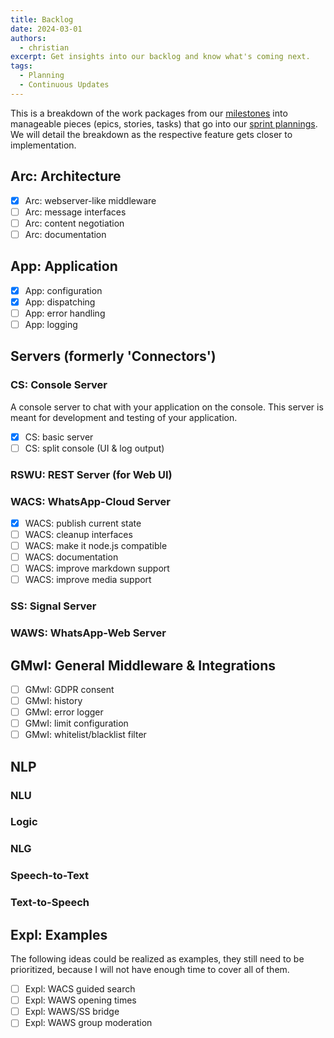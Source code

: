 ```yaml
---
title: Backlog
date: 2024-03-01
authors:
  - christian
excerpt: Get insights into our backlog and know what's coming next.
tags:
  - Planning
  - Continuous Updates
---
```


This is a breakdown of the work packages from our [milestones](/blog/milestones) into manageable pieces (epics, stories, tasks) that go into our [sprint plannings](/blog/progress). We will detail the breakdown as the respective feature gets closer to implementation.

## Arc: Architecture

- [x] Arc: webserver-like middleware
- [ ] Arc: message interfaces
- [ ] Arc: content negotiation
- [ ] Arc: documentation

## App: Application

- [x] App: configuration
- [x] App: dispatching
- [ ] App: error handling
- [ ] App: logging

## Servers (formerly 'Connectors')

### CS: Console Server

A console server to chat with your application on the console. This server is meant for development and testing of your application.

- [x] CS: basic server
- [ ] CS: split console (UI & log output)

### RSWU: REST Server (for Web UI)

### WACS: WhatsApp-Cloud Server

- [x] WACS: publish current state
- [ ] WACS: cleanup interfaces
- [ ] WACS: make it node.js compatible
- [ ] WACS: documentation
- [ ] WACS: improve markdown support
- [ ] WACS: improve media support

### SS: Signal Server

### WAWS: WhatsApp-Web Server

## GMwI: General Middleware & Integrations

- [ ] GMwI: GDPR consent
- [ ] GMwI: history
- [ ] GMwI: error logger
- [ ] GMwI: limit configuration
- [ ] GMwI: whitelist/blacklist filter

## NLP

### NLU

### Logic

### NLG

### Speech-to-Text

### Text-to-Speech

## Expl: Examples

The following ideas could be realized as examples, they still need to be prioritized, because I will not have enough time to cover all of them.

- [ ] Expl: WACS guided search
- [ ] Expl: WAWS opening times
- [ ] Expl: WAWS/SS bridge
- [ ] Expl: WAWS group moderation
